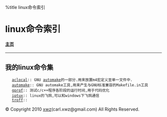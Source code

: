 %title linux命令索引
=linux命令索引=
====[[../index|主页]]====
----
==我的linux命令集==
	[[command/aclocal|aclocal]]:: GNU [[command/automake|automake]]的一部分.用来放置m4宏定义至单一文件中.
	[[command/automake|automake]]:: GNU automake工具,用来产生与GNU标准兼容的Makefile.in工具
	[[command/gprof|gprof]]:: 测试c/c++程序各阶段的运行时间,用于代码优化
	[[command/iptux|iptux]]:: linux的飞鸽,可以和windows下飞鸽通信
	[[command/troff|troff]]:: 


© Copyright 2010 [http://xuwenzhang.org xwz](carl.xwz@gmail.com) All Rights Reserved.
